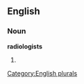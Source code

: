 
==English==

===Noun===
'''radiologists'''

# {{plural of|[[radiologist]]}}

[[Category:English plurals]]